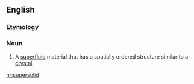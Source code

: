 ==English==
{{wikipedia}}

===Etymology===
{{prefix|super|solid}}

===Noun===
{{en-noun}}

# {{physics}} A [[superfluid]] material that has a spatially ordered structure similar to a [[crystal]]

[[hr:supersolid]]